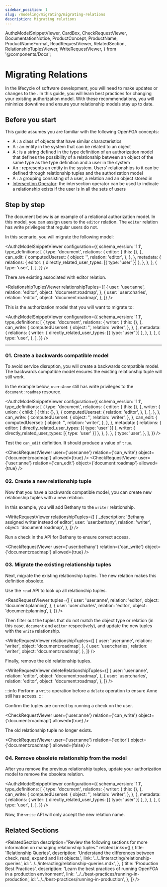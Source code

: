 ```yaml
---
sidebar_position: 1
slug: /modeling/migrating/migrating-relations
description: Migrating relations
---
```


  AuthzModelSnippetViewer,
  CardBox,
  CheckRequestViewer,
  DocumentationNotice,
  ProductConcept,
  ProductName,
  ProductNameFormat,
  ReadRequestViewer,
  RelatedSection,
  RelationshipTuplesViewer,
  WriteRequestViewer,
} from '@components/Docs';

# Migrating Relations

<DocumentationNotice />

In the lifecycle of software development, you will need to make updates or changes to the <ProductConcept section="what-is-an-authorization-model" linkName="authorization model" />. In this guide, you will learn best practices for changing your existing authorization model. With these recommendations, you will minimize downtime and ensure your relationship models stay up to date.

## Before you start

This guide assumes you are familiar with the following OpenFGA concepts:

- A <ProductConcept section="what-is-a-type" linkName="Type" />: a class of objects that have similar characteristics
- A <ProductConcept section="what-is-a-user" linkName="User" />: an entity in the system that can be related to an object
- A <ProductConcept section="what-is-a-relation" linkName="Relation" />: is a string defined in the type definition of an authorization model that defines the possibility of a relationship between an object of the same type as the type definition and a user in the system
- An <ProductConcept section="what-is-an-object" linkName="Object" />: represents an entity in the system. Users' relationships to it can be defined through relationship tuples and the authorization model
- A <ProductConcept section="what-is-a-relationship-tuple" linkName="Relationship Tuple" />: a grouping consisting of a user, a relation and an object stored in <ProductName format={ProductNameFormat.ShortForm} />
- [Intersection Operator](../../configuration-language.mdx#the-intersection-operator): the intersection operator can be used to indicate a relationship exists if the user is in all the sets of users

## Step by step

The document below is an example of a relational authorization model. In this model, you can assign users to the `editor` relation. The `editor` relation has write privileges that regular users do not.

In this scenario, you will migrate the following model:

<AuthzModelSnippetViewer
  configuration={{
    schema_version: '1.1',
    type_definitions: [
      {
        type: 'document',
        relations: {
          editor: {
            this: {},
          },
          can_edit: {
            computedUserset: {
              object: '',
              relation: 'editor',
            },
          },
        },
        metadata: {
          relations: {
            editor: { directly_related_user_types: [{ type: 'user' }] },
          },
        },
      },
      {
        type: 'user',
      },
    ],
  }}
/>

There are existing <ProductConcept section="what-is-a-relationship-tuple" linkName="relationship tuples" /> associated with editor relation.

<RelationshipTuplesViewer
  relationshipTuples={[
    {
      user: 'user:anne',
      relation: 'editor',
      object: 'document:roadmap',
    },
    {
      user: 'user:charles',
      relation: 'editor',
      object: 'document:roadmap',
    },
  ]}
/>

This is the authorization model that you will want to migrate to:

<AuthzModelSnippetViewer
  configuration={{
    schema_version: '1.1',
    type_definitions: [
      {
        type: 'document',
        relations: {
          writer: {
            this: {},
          },
          can_write: {
            computedUserset: {
              object: '',
              relation: 'writer',
            },
          },
        },
        metadata: {
          relations: {
            writer: { directly_related_user_types: [{ type: 'user' }] },
          },
        },
      },
      {
        type: 'user',
      },
    ],
  }}
/>

<hr />

### 01. Create a backwards compatible model

To avoid service disruption, you will create a backwards compatible model. The backwards compatible model ensures the existing relationship tuple will still work.

In the example below, `user:Anne` still has write privileges to the `document:roadmap` resource.

<AuthzModelSnippetViewer
  configuration={{
    schema_version: '1.1',
    type_definitions: [
      {
        type: 'document',
        relations: {
          editor: {
            this: {},
          },
          writer: {
            union: {
              child: [
                {
                  this: {},
                },
                {
                  computedUserset: {
                    relation: 'editor',
                  },
                },
              ],
            },
          },
          can_write: {
            computedUserset: {
              object: '',
              relation: 'writer',
            },
          },
          can_edit: {
            computedUserset: {
              object: '',
              relation: 'writer',
            },
          },
        },
        metadata: {
          relations: {
            editor: { directly_related_user_types: [{ type: 'user' }] },
            writer: { directly_related_user_types: [{ type: 'user' }] },
          },
        },
      },
      {
        type: 'user',
      },
    ],
  }}
/>

Test the `can_edit` definition. It should produce a value of `true`.

<CheckRequestViewer user={'user:anne'} relation={'can_write'} object={'document:roadmap'} allowed={true} />
<CheckRequestViewer user={'user:anne'} relation={'can_edit'} object={'document:roadmap'} allowed={true} />

### 02. Create a new relationship tuple

Now that you have a backwards compatible model, you can create new relationship tuples with a new relation.

In this example, you will add Bethany to the `writer` relationship.

<WriteRequestViewer
  relationshipTuples={[
    {
      _description: 'Bethany assigned writer instead of editor',
      user: 'user:bethany',
      relation: 'writer',
      object: 'document:roadmap',
    },
  ]}
/>

Run a check in the API for Bethany to ensure correct access.

<CheckRequestViewer user={'user:bethany'} relation={'can_write'} object={'document:roadmap'} allowed={true} />

### 03. Migrate the existing relationship tuples

Next, migrate the existing relationship tuples. The new relation makes this definition obsolete.

Use the `read` API to look up all relationship tuples.

<ReadRequestViewer
  tuples={[
    {
      user: 'user:anne',
      relation: 'editor',
      object: 'document:planning',
    },
    {
      user: 'user:charles',
      relation: 'editor',
      object: 'document:planning',
    },
  ]}
/>

Then filter out the tuples that do not match the object type or relation (in this case, `document` and `editor` respectively), and update the new tuples with the `write` relationship.

<WriteRequestViewer
  relationshipTuples={[
    {
      user: 'user:anne',
      relation: 'writer',
      object: 'document:roadmap',
    },
    {
      user: 'user:charles',
      relation: 'writer',
      object: 'document:roadmap',
    },
  ]}
/>

Finally, remove the old relationship tuples.

<WriteRequestViewer
  deleteRelationshipTuples={[
    {
      user: 'user:anne',
      relation: 'editor',
      object: 'document:roadmap',
    },
    {
      user: 'user:charles',
      relation: 'editor',
      object: 'document:roadmap',
    },
  ]}
/>

:::info
Perform a `write` operation before a `delete` operation to ensure Anne still has access.
:::

Confirm the tuples are correct by running a check on the user.

<CheckRequestViewer user={'user:anne'} relation={'can_write'} object={'document:roadmap'} allowed={true} />

The old relationship tuple no longer exists.

<CheckRequestViewer user={'user:anne'} relation={'editor'} object={'document:roadmap'} allowed={false} />

### 04. Remove obsolete relationship from the model

After you remove the previous relationship tuples, update your authorization model to remove the obsolete relation.

<AuthzModelSnippetViewer
  configuration={{
    schema_version: '1.1',
    type_definitions: [
      {
        type: 'document',
        relations: {
          writer: {
            this: {},
          },
          can_write: {
            computedUserset: {
              object: '',
              relation: 'writer',
            },
          },
        },
        metadata: {
          relations: {
            writer: { directly_related_user_types: [{ type: 'user' }] },
          },
        },
      },
      {
        type: 'user',
      },
    ],
  }}
/>

Now, the `write` API will only accept the new relation name.

## Related Sections

<RelatedSection
  description="Review the following sections for more information on managing relationship tuples."
  relatedLinks={[
    {
      title: 'Relationship Queries',
      description: 'Understand the differences between check, read, expand and list objects.',
      link: '../../interacting/relationship-queries',
      id: '../../interacting/relationship-queries.mdx',
    },
    {
      title: 'Production Best Practices',
      description: 'Learn the best practices of running OpenFGA in a production environment',
      link: '../../best-practices/running-in-production',
      id: '../../best-practices/running-in-production',
    },
  ]}
/>
